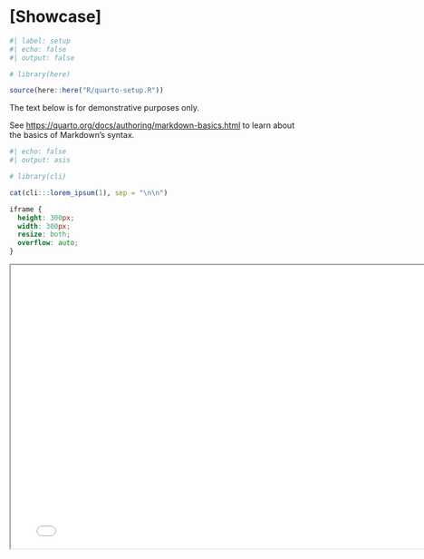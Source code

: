 <!-- %:::% .common h1 begin %:::% -->
# [Showcase] {#sec-annex-a}
<!-- %:::% .common h1 end %:::% -->

```r
#| label: setup
#| echo: false
#| output: false

# library(here)

source(here::here("R/quarto-setup.R"))
```

::: {.callout-note}
The text below is for demonstrative purposes only.

\vspace{0.25\baselineskip}

See <https://quarto.org/docs/authoring/markdown-basics.html> to learn about the basics of Markdown's syntax.
:::

```r
#| echo: false
#| output: asis

# library(cli)

cat(cli:::lorem_ipsum(1), sep = "\n\n")
```

```css
iframe {
  height: 300px;
  width: 300px;
  resize: both;
  overflow: auto;
}
```

```{=html}
<iframe width="780" height="500" src="images/anx_1.pdf" title="Annex example"></iframe>
```

```{=latex}
\clearpage
\includepdf{images/anx_1.pdf}
```

```{=latex}
\end{anexosenv}
```

<!-- annexes end -->
